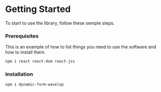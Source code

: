 
<Meta 
  title="Getting started|Intro" 
/>

# Getting Started

To start to use the library, follow these semple steps. 

### Prerequisites

This is an example of how to list things you need to use the software and how to install them.

```bash
npm i react react-dom react-jss
```

### Installation
 
```bash
npm i dynamic-form-wavelop
```